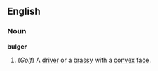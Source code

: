 ==English==
===Noun===
'''bulger'''

#(''Golf'') A [[driver]] or a [[brassy]] with a [[convex]] [[face]].